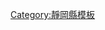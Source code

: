 <noinclude>{{日本都道府縣行政區劃}}</noinclude>{{Navbox
|name = 靜岡縣
|state = {{{state|autocollapse}}}
|title = [[靜岡縣]][[日本行政區劃|行政區劃]]
|image = [[File:Flag of Shizuoka Prefecture.svg|80px|靜岡縣縣旗]]<br/>[[File:Flag map of Shizuoka Prefecture.svg|80px|靜岡縣地圖]]
|titlestyle = background:#efefef;
|bodystyle = background:#f9f9f9;
|groupstyle = background:#efefef;text-align:center;
|oddstyle = background:#fcfcfc;
|bodyclass = hlist

|group1 = [[靜岡市]]
|list1 =
* [[葵區]]
* [[駿河區]]
* [[清水區 (日本)|清水區]]

|group2 = [[濱松市]]
|list2 =
* [[中區 (濱松市)|中區]]
* [[東區 (濱松市)|東區]]
* [[西區 (濱松市)|西區]]
* [[南區 (濱松市)|南區]]
* [[北區 (濱松市)|北區]]
* [[濱北區]]
* [[天龍區]]

|group3=其他市部
|list3 =
* [[沼津市]]
* [[熱海市]]
* [[三島市]]
* [[富士宮市]]
* [[伊東市]]
* [[島田市]]
* [[富士市]]
* [[磐田市]]
* [[燒津市]]
* [[掛川市]]
* [[藤枝市]]
* [[御殿場市]]
* [[袋井市]]
* [[下田市]]
* [[裾野市]]
* [[湖西市]]
* [[伊豆市]]
* [[御前崎市]]
* [[菊川市]]
* [[伊豆之國市]]
* [[牧之原市]]

|group4 = [[賀茂郡]]
|list4 =
* [[東伊豆町]]
* [[河津町]]
* [[南伊豆町]]
* [[松崎町]]
* [[西伊豆町]]

|group5 = [[田方郡]]
|list5 =
* [[函南町]]

|group6 = [[駿東郡]]
|list6 =
* [[清水町 (靜岡縣)|清水町]]
* [[長泉町]]
* [[小山町]]

|group7 = [[榛原郡]]
|list7 =
* [[吉田町]]
* [[川根本町]]

|group8 = [[周智郡]]
|list8 =
* [[森町 (靜岡縣)|森町]]
}}<noinclude>
{{DEFAULTSORT:Shizuoka}}
[[Category:靜岡縣模板]]
</noinclude>